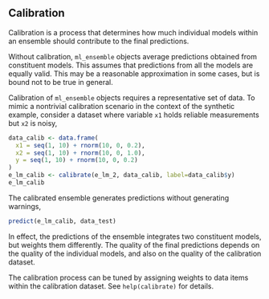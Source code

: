 ## Calibration

Calibration is a process that determines how much individual models within an ensemble should contribute to the final predictions.

Without calibration, `ml_ensemble` objects average predictions obtained from constituent models. This assumes that predictions from all the models are equally valid. This may be a reasonable approximation in some cases, but is bound not to be true in general.

Calibration of `ml_ensemble` objects requires a representative set of data. To mimic a nontrivial calibration scenario in the context of the synthetic example, consider a dataset where variable `x1` holds reliable measurements but `x2` is noisy,

```r
data_calib <- data.frame(
  x1 = seq(1, 10) + rnorm(10, 0, 0.2),
  x2 = seq(1, 10) + rnorm(10, 0, 1.0),
  y = seq(1, 10) + rnorm(10, 0, 0.2)
)
e_lm_calib <- calibrate(e_lm_2, data_calib, label=data_calib$y)
e_lm_calib
```

The calibrated ensemble generates predictions without generating warnings,

```r
predict(e_lm_calib, data_test)
```

In effect, the predictions of the ensemble integrates two constituent models, but weights them differently. The quality of the final predictions depends on the quality of the individual models, and also on the quality of the calibration dataset.

The calibration process can be tuned by assigning weights to data items within the calibration dataset. See `help(calibrate)` for details.
